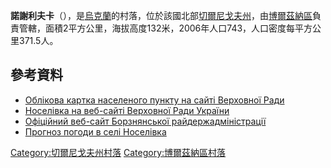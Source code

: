 {{coord|51|18|20|N|32|39|11|E|scale:100000|display=title}}

'''諾謝利夫卡'''（{{lang-uk|Носелівка}}），是[[烏克蘭|烏克蘭]]的村落，位於該國北部[[切爾尼戈夫州|切爾尼戈夫州]]，由[[博爾茲納區|博爾茲納區]]負責管轄，面積2平方公里，海拔高度132米，2006年人口743，人口密度每平方公里371.5人。

==參考資料==
*[http://w1.c1.rada.gov.ua/pls/z7503/A005?rdat1=20.07.2012&rf7571=39717 Облікова картка населеного пункту на сайті Верховної Ради]{{Wayback|url=http://w1.c1.rada.gov.ua/pls/z7503/A005?rdat1=20.07.2012&rf7571=39717 |date=20180426213454 }}
* [http://w1.c1.rada.gov.ua/pls/z7503/A005?rdat1=20.07.2012&rf7571=39717 Носелівка на веб-сайті Верховної Ради України]{{Wayback|url=http://w1.c1.rada.gov.ua/pls/z7503/A005?rdat1=20.07.2012&rf7571=39717 |date=20180426213454 }}
* [http://borzadm.cg.gov.ua/ Офіційний веб-сайт Борзнянської райдержадміністрації]{{Wayback|url=http://borzadm.cg.gov.ua/ |date=20140223172758 }}
* [http://weather.in.ua/ua/chernigovskaja/18350 Прогноз погоди в селі Носелівка]{{Wayback|url=http://weather.in.ua/ua/chernigovskaja/18350 |date=20111220135932 }}

[[Category:切爾尼戈夫州村落|Category:切爾尼戈夫州村落]]
[[Category:博爾茲納區村落|Category:博爾茲納區村落]]


{{Chernihiv-geo-stub}}